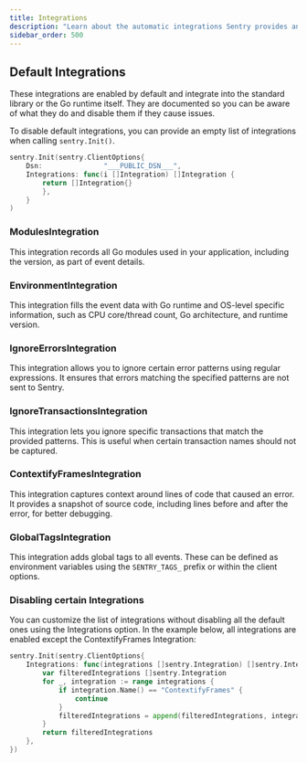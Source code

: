 ```yaml
---
title: Integrations
description: "Learn about the automatic integrations Sentry provides and how to configure them."
sidebar_order: 500
---
```


## Default Integrations

These integrations are enabled by default and integrate into the standard library or the Go runtime itself. They are documented so you can be aware of what they do and disable them if they cause issues.

To disable default integrations, you can provide an empty list of integrations when calling `sentry.Init()`.

```go
sentry.Init(sentry.ClientOptions{
    Dsn:               "___PUBLIC_DSN___",
	Integrations: func(i []Integration) []Integration {
		return []Integration{}
	    },
    }
)
```

### ModulesIntegration

This integration records all Go modules used in your application, including the version, as part of event details.

### EnvironmentIntegration

This integration fills the event data with Go runtime and OS-level specific information, such as CPU core/thread count, Go architecture, and runtime version.

### IgnoreErrorsIntegration

This integration allows you to ignore certain error patterns using regular expressions. It ensures that errors matching the specified patterns are not sent to Sentry.

### IgnoreTransactionsIntegration

This integration lets you ignore specific transactions that match the provided patterns. This is useful when certain transaction names should not be captured.

### ContextifyFramesIntegration

This integration captures context around lines of code that caused an error. It provides a snapshot of source code, including lines before and after the error, for better debugging.

### GlobalTagsIntegration

This integration adds global tags to all events. These can be defined as environment variables using the `SENTRY_TAGS_` prefix or within the client options.

### Disabling certain Integrations

You can customize the list of integrations without disabling all the default ones using the Integrations option. In the example below, all integrations are enabled except the ContextifyFrames Integration:

```go
sentry.Init(sentry.ClientOptions{
	Integrations: func(integrations []sentry.Integration) []sentry.Integration {
		var filteredIntegrations []sentry.Integration
		for _, integration := range integrations {
			if integration.Name() == "ContextifyFrames" {
				continue
			}
			filteredIntegrations = append(filteredIntegrations, integration)
		}
		return filteredIntegrations
	},
})
```
